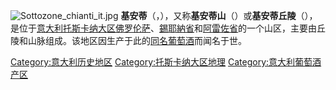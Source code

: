 {{noteTA|G1=意大利地名}}
[[File:Sottozone_chianti_it.jpg|thumb]]
{{noteTA
|T=zh-tw:奇揚地;zh-cn:基安蒂;
}}
'''基安蒂'''（{{lang-it|Chianti}}，{{IPA-it|ˈkjanti}}），又称'''基安蒂山'''（{{lang-it|Monti del Chianti}}）或'''基安蒂丘陵'''（{{lang-it|Colline del Chianti}}），是位于[[意大利|意大利]][[托斯卡纳大区|托斯卡纳大区]][[佛羅倫斯廣域市|佛罗伦萨]]、[[錫耶納省|錫耶納省]]和[[阿雷佐省|阿雷佐省]]的一个山区，主要由丘陵和山脉组成。该地区因生产于此的[[基安蒂酒|同名葡萄酒]]而闻名于世。

[[Category:意大利历史地区|Category:意大利历史地区]]
[[Category:托斯卡纳大区地理|Category:托斯卡纳大区地理]]
[[Category:意大利葡萄酒产区|Category:意大利葡萄酒产区]]
